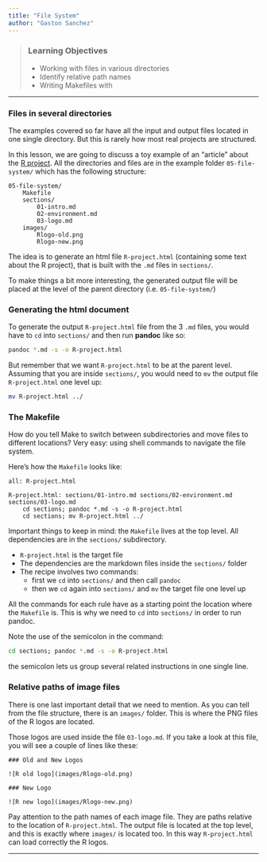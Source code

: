 ```yaml
---
title: "File System"
author: "Gaston Sanchez"
---
```


> ### Learning Objectives
>
> * Working with files in various directories
> * Identify relative path names
> * Writing Makefiles with 

-----


### Files in several directories

The examples covered so far have all the input and output files located in
one single directory. But this is rarely how most real projects are 
structured.

In this lesson, we are going to discuss a toy example of an "article" about 
the [R project](https://www.r-project.org/). All the directories and files
are in the example folder `05-file-system/` which has the following structure:

~~~
05-file-system/
	Makefile
	sections/
		01-intro.md
		02-environment.md
		03-logo.md
	images/
		Rlogo-old.png
		Rlogo-new.png
~~~

The idea is to generate an html file `R-project.html` (containing some text 
about the R project), that is built with the `.md` files in `sections/`.

To make things a bit more interesting, the generated output file will be placed 
at the level of the parent directory (i.e. `05-file-system/`)


### Generating the html document

To generate the output `R-project.html` file from the 3 `.md` files, you would
have to `cd` into `sections/` and then run __pandoc__ like so:
```bash
pandoc *.md -s -o R-project.html
```

But remember that we want `R-project.html` to be at the parent level. Assuming
that you are inside `sections/`, you would need to `mv` the output file
`R-project.html` one level up:
```bash
mv R-project.html ../
```


### The Makefile

How do you tell Make to switch between subdirectories and move files to 
different locations? Very easy: using shell commands to navigate the file 
system.

Here's how the `Makefile` looks like:
```make
all: R-project.html

R-project.html: sections/01-intro.md sections/02-environment.md sections/03-logo.md
	cd sections; pandoc *.md -s -o R-project.html
	cd sections; mv R-project.html ../
```

Important things to keep in mind: the `Makefile` lives at the top level.
All dependencies are in the `sections/` subdirectory.

- `R-project.html` is the target file
- The dependencies are the markdown files inside the `sections/` folder
- The recipe involves two commands:
	+ first we `cd` into `sections/` and then call `pandoc`
	+ then we `cd` again into `sections/` and `mv` the target file one level up

All the commands for each rule have as a starting point the location where
the `Makefile` is. This is why we need to `cd` into `sections/` in order to
run pandoc. 

Note the use of the semicolon in the command:
```bash
cd sections; pandoc *.md -s -o R-project.html
```
the semicolon lets us group several related instructions in one single line.


### Relative paths of image files

There is one last important detail that we need to mention. As you can tell 
from the file structure, there is an `images/` folder. This is where the
PNG files of the R logos are located.

Those logos are used inside the file `03-logo.md`. If you take a look at this
file, you will see a couple of lines like these:
```
### Old and New Logos

![R old logo](images/Rlogo-old.png)

### New Logo

![R new logo](images/Rlogo-new.png)
```

Pay attention to the path names of each image file. They are paths relative 
to the location of `R-project.html`. The output file is located at the
top level, and this is exactly where `images/` is located too. In this way
`R-project.html` can load correctly the R logos.

-----





